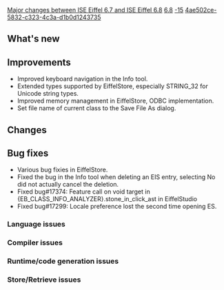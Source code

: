 [[Property:title|Major changes between ISE Eiffel 6.7 and ISE Eiffel 6.8]]
[[Property:link_title|6.8]]
[[Property:weight|-15]]
[[Property:uuid|4ae502ce-5832-c323-4c3a-d1b0d1243735]]
==What's new==
{{seealso|[[Differences between standard ECMA-367 and Eiffel Software implementation|Differences between standard ECMA-367 and Eiffel Software implementation]] }}

==Improvements==
* Improved keyboard navigation in the Info tool.
* Extended types supported by EiffelStore, especially STRING_32 for Unicode string types.
* Improved memory management in EiffelStore, ODBC implementation. 
* Set file name of current class to the Save File As dialog.

==Changes==

==Bug fixes==
* Various bug fixies in EiffelStore.
* Fixed the bug in the Info tool when deleting an EIS entry, selecting No did not actually cancel the deletion.
* Fixed bug#17374: Feature call on void target in {EB_CLASS_INFO_ANALYZER}.stone_in_click_ast in EiffelStudio
* Fixed bug#17299: Locale preference lost the second time opening ES.

===Language issues===

===Compiler issues===

===Runtime/code generation issues===

===Store/Retrieve issues===


